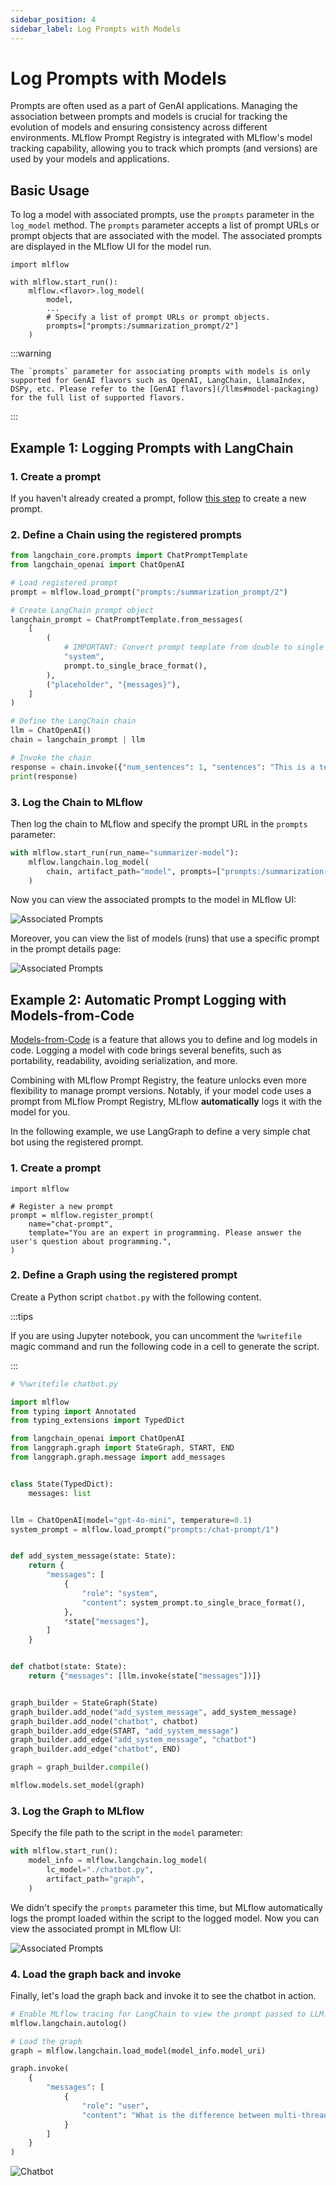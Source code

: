 ```yaml
---
sidebar_position: 4
sidebar_label: Log Prompts with Models
---
```



# Log Prompts with Models

Prompts are often used as a part of GenAI applications. Managing the association between prompts and models is crucial for tracking the evolution of models and ensuring consistency across different environments. MLflow Prompt Registry is integrated with MLflow's model tracking capability, allowing you to track which prompts (and versions) are used by your models and applications.

## Basic Usage

To log a model with associated prompts, use the `prompts` parameter in the `log_model` method. The `prompts` parameter accepts a list of prompt URLs or prompt objects that are associated with the model. The associated prompts are displayed in the MLflow UI for the model run.

```
import mlflow

with mlflow.start_run():
    mlflow.<flavor>.log_model(
        model,
        ...
        # Specify a list of prompt URLs or prompt objects.
        prompts=["prompts:/summarization_prompt/2"]
    )
```

:::warning

    The `prompts` parameter for associating prompts with models is only supported for GenAI flavors such as OpenAI, LangChain, LlamaIndex, DSPy, etc. Please refer to the [GenAI flavors](/llms#model-packaging) for the full list of supported flavors.

:::

## Example 1: Logging Prompts with LangChain

### 1. Create a prompt

If you haven't already created a prompt, follow [this step](/prompts#1-create-a-prompt) to create a new prompt.


### 2. Define a Chain using the registered prompts

```python
from langchain_core.prompts import ChatPromptTemplate
from langchain_openai import ChatOpenAI

# Load registered prompt
prompt = mlflow.load_prompt("prompts:/summarization_prompt/2")

# Create LangChain prompt object
langchain_prompt = ChatPromptTemplate.from_messages(
    [
        (
            # IMPORTANT: Convert prompt template from double to single curly braces format
            "system",
            prompt.to_single_brace_format(),
        ),
        ("placeholder", "{messages}"),
    ]
)

# Define the LangChain chain
llm = ChatOpenAI()
chain = langchain_prompt | llm

# Invoke the chain
response = chain.invoke({"num_sentences": 1, "sentences": "This is a test sentence."})
print(response)
```

### 3. Log the Chain to MLflow

Then log the chain to MLflow and specify the prompt URL in the `prompts` parameter:

```python
with mlflow.start_run(run_name="summarizer-model"):
    mlflow.langchain.log_model(
        chain, artifact_path="model", prompts=["prompts:/summarization-prompt/2"]
    )
```

Now you can view the associated prompts to the model in MLflow UI:

![Associated Prompts](/images/llms/prompt-registry/prompt-logged-model.png)

Moreover, you can view the list of models (runs) that use a specific prompt in the prompt details page:

![Associated Prompts](/images/llms/prompt-registry/prompt-logged-model-links.png)



## Example 2: Automatic Prompt Logging with Models-from-Code

[Models-from-Code](/model/models-from-code) is a feature that allows you to define and log models in code.
Logging a model with code brings several benefits, such as portability, readability, avoiding serialization, and more.

Combining with MLflow Prompt Registry, the feature unlocks even more flexibility to manage prompt versions. Notably,
if your model code uses a prompt from MLflow Prompt Registry, MLflow **automatically** logs it with the model for you.


In the following example, we use LangGraph to define a very simple chat bot using the registered prompt.

### 1. Create a prompt

```
import mlflow

# Register a new prompt
prompt = mlflow.register_prompt(
    name="chat-prompt",
    template="You are an expert in programming. Please answer the user's question about programming.",
)
```

### 2. Define a Graph using the registered prompt

Create a Python script ``chatbot.py`` with the following content.

:::tips

If you are using Jupyter notebook, you can uncomment the `%writefile` magic
command and run the following code in a cell to generate the script.

:::

```python
# %%writefile chatbot.py

import mlflow
from typing import Annotated
from typing_extensions import TypedDict

from langchain_openai import ChatOpenAI
from langgraph.graph import StateGraph, START, END
from langgraph.graph.message import add_messages


class State(TypedDict):
    messages: list


llm = ChatOpenAI(model="gpt-4o-mini", temperature=0.1)
system_prompt = mlflow.load_prompt("prompts:/chat-prompt/1")


def add_system_message(state: State):
    return {
        "messages": [
            {
                "role": "system",
                "content": system_prompt.to_single_brace_format(),
            },
            *state["messages"],
        ]
    }


def chatbot(state: State):
    return {"messages": [llm.invoke(state["messages"])]}


graph_builder = StateGraph(State)
graph_builder.add_node("add_system_message", add_system_message)
graph_builder.add_node("chatbot", chatbot)
graph_builder.add_edge(START, "add_system_message")
graph_builder.add_edge("add_system_message", "chatbot")
graph_builder.add_edge("chatbot", END)

graph = graph_builder.compile()

mlflow.models.set_model(graph)
```

### 3. Log the Graph to MLflow

Specify the file path to the script in the `model` parameter:


```python
with mlflow.start_run():
    model_info = mlflow.langchain.log_model(
        lc_model="./chatbot.py",
        artifact_path="graph",
    )
```

We didn't specify the `prompts` parameter this time, but MLflow automatically logs the prompt loaded within the script to the logged model. Now you can view the associated prompt in MLflow UI:

![Associated Prompts](/images/llms/prompt-registry/prompt-logged-graph.png)

### 4. Load the graph back and invoke

Finally, let's load the graph back and invoke it to see the chatbot in action.

```python
# Enable MLflow tracing for LangChain to view the prompt passed to LLM.
mlflow.langchain.autolog()

# Load the graph
graph = mlflow.langchain.load_model(model_info.model_uri)

graph.invoke(
    {
        "messages": [
            {
                "role": "user",
                "content": "What is the difference between multi-threading and multi-processing?",
            }
        ]
    }
)
```

![Chatbot](/images/llms/prompt-registry/prompt-logged-trace.png)